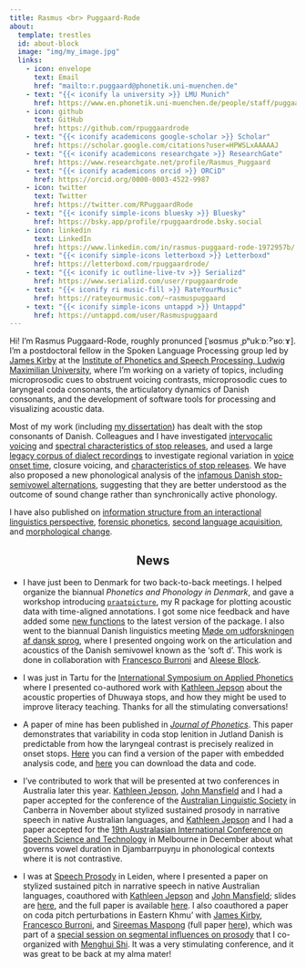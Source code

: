 ```yaml
---
title: Rasmus <br> Puggaard-Rode
about:
  template: trestles
  id: about-block
  image: "img/my_image.jpg"
  links:
    - icon: envelope
      text: Email
      href: "mailto:r.puggaard@phonetik.uni-muenchen.de"
    - text: "{{< iconify la university >}} LMU Munich"
      href: https://www.en.phonetik.uni-muenchen.de/people/staff/puggaard-rode_rasmus/index.html
    - icon: github
      text: GitHub
      href: https://github.com/rpuggaardrode
    - text: "{{< iconify academicons google-scholar >}} Scholar"
      href: https://scholar.google.com/citations?user=HPWSLxAAAAAJ
    - text: "{{< iconify academicons researchgate >}} ResearchGate"
      href: https://www.researchgate.net/profile/Rasmus_Puggaard
    - text: "{{< iconify academicons orcid >}} ORCiD"
      href: https://orcid.org/0000-0003-4522-9987
    - icon: twitter
      text: Twitter
      href: https://twitter.com/RPuggaardRode
    - text: "{{< iconify simple-icons bluesky >}} Bluesky"
      href: https://bsky.app/profile/rpuggaardrode.bsky.social
    - icon: linkedin
      text: LinkedIn
      href: https://www.linkedin.com/in/rasmus-puggaard-rode-1972957b/
    - text: "{{< iconify simple-icons letterboxd >}} Letterboxd"
      href: https://letterboxd.com/rpuggaardrode/
    - text: "{{< iconify ic outline-live-tv >}} Serializd"
      href: https://www.serializd.com/user/rpuggaardrode
    - text: "{{< iconify ri music-fill >}} RateYourMusic"
      href: https://rateyourmusic.com/~rasmuspuggaard
    - text: "{{< iconify simple-icons untappd >}} Untappd"
      href: https://untappd.com/user/Rasmuspuggaard
---
```


:::{#about-block}

Hi! I’m Rasmus Puggaard-Rode, roughly pronunced [ˈʁɑsmus ˌpʰukːɒːˀˈʁoːɤ]. I’m a postdoctoral fellow in the Spoken Language Processing group led by [James Kirby](https://www.phonetik.uni-muenchen.de/personen/professoren/kirby_james/index.html){target='_blank'} at the [Institute of Phonetics and Speech Processing, Ludwig Maximilian University](https://www.en.phonetik.uni-muenchen.de/index.html){target="_blank"}, where I'm working on a variety of topics, including microprosodic cues to obstruent voicing contrasts, microprosodic cues to laryngeal coda consonants, the articulatory dynamics of Danish consonants, and the development of software tools for processing and visualizing acoustic data. 

Most of my work (including [my dissertation](https://www.lotpublications.nl/stop-hey-whats-that-sound)) has dealt with the stop consonants of Danish. Colleagues and I have investigated [intervocalic voicing](https://www.journal-labphon.org/article/id/6449/){target="_blank"} and [spectral characteristics of stop releases](https://doi.org/10.1016/j.wocn.2022.101191){target="_blank"}, and used a large [legacy corpus of dialect recordings](https://dansklyd.statsbiblioteket.dk/samling/dialektsamlingen/){target="_blank"} to investigate regional variation in [voice onset time](https://dataverse.nl/dataset.xhtml?persistentId=doi:10.34894/JHN1Q7){target="_blank"}, closure voicing, and [characteristics of stop releases](https://rpuggaardrode.github.io/icphs2023/){target='_blank'}. We have also proposed a new phonological analysis of the [infamous Danish stop-semivowel alternations](https://www.tandfonline.com/doi/full/10.1080/03740463.2021.2022866){target="_blank"}, suggesting that they are better understood as the outcome of sound change rather than synchronically active phonology.

I have also published on [information structure from an interactional linguistics perspective](https://doi.org/10.1017/S0332586519000088){target="_blank"}, [forensic phonetics](https://www.nys.dk/article/view/100580){target="_blank"}, [second language acquisition](https://rasmuspuggaard.files.wordpress.com/2020/12/isoctal-preprint.pdf){target="_blank"}, and [morphological change](https://doi.org/10.7146/sss.v11i2.123476){target="_blank"}.

:::

<h2 style='text-align: center;'>News</h2>

* I have just been to Denmark for two back-to-back meetings. I helped organize the biannual *Phonetics and Phonology in Denmark*, and gave a workshop introducing [`praatpicture`](https://github.com/rpuggaardrode/praatpicture){target='_blank'}, my R package for plotting acoustic data with time-aligned annotations. I got some nice feedback and have added some [new functions](https://github.com/rpuggaardrode/praatpicture/blob/main/NEWS.md){target='_blank'} to the latest version of the package. I also went to the biannual Danish linguistics meeting [Møde om udforskningen af dansk sprog](https://projekter.au.dk/muds/){target='_blank'}, where I presented ongoing work on the articulation and acoustics of the Danish semivowel known as the 'soft d'. This work is done in collaboration with [Francesco Burroni](https://sites.google.com/cornell.edu/francescoburroni/home){target='_blank'} and [Aleese Block](https://sites.google.com/view/aleeseblock){target='_blank'}.

* I was just in Tartu for the [International Symposium on Applied Phonetics](https://sisu.ut.ee/isaph2024/){target='_blank'} where I presented co-authored work with [Kathleen Jepson](https://www.en.phonetik.uni-muenchen.de/people/visitors1/jepson_kathleen/index.html){target='_blank'} about the acoustic properties of Dhuwaya stops, and how they might be used to improve literacy teaching. Thanks for all the stimulating conversations!

* A paper of mine has been published in [*Journal of Phonetics*](https://www.sciencedirect.com/science/article/pii/S0095447024000603){target='_blank'}. This paper demonstrates that variability in coda stop lenition in Jutland Danish is predictable from how the laryngeal contrast is precisely realized in onset stops. [Here](https://rpuggaardrode.github.io/hisphoncog/){target='_blank'} you can find a version of the paper with embedded analysis code, and [here](https://osf.io/hynqx/){target='_blank'} you can download the data and code.

* I've contributed to work that will be presented at two conferences in Australia later this year. [Kathleen Jepson](https://www.en.phonetik.uni-muenchen.de/people/visitors1/jepson_kathleen/index.html){target='_blank'}, [John Mansfield](https://www.comparativelinguistics.uzh.ch/en/mansfield.html){target='_blank'} and I had a paper accepted for the conference of the [Australian Linguistic Society](https://als.asn.au/Conference/2024/General){target='_blank'} in Canberra in November about stylized sustained prosody in narrative speech in native Australian languages, and [Kathleen Jepson](https://www.en.phonetik.uni-muenchen.de/people/visitors1/jepson_kathleen/index.html){target='_blank'} and I had a paper accepted for the [19th Australasian International Conference on Speech Science and Technology](https://assta.org/sst-2024/){target='_blank'} in Melbourne in December about what governs vowel duration in Djambarrpuyŋu in phonological contexts where it is not contrastive.

* I was at [Speech Prosody](https://www.universiteitleiden.nl/sp2024){target='_blank'} in Leiden, where I presented a paper on stylized sustained pitch in narrative speech in native Australian languages, coauthored with [Kathleen Jepson](https://www.en.phonetik.uni-muenchen.de/people/visitors1/jepson_kathleen/index.html){target='_blank'} and [John Mansfield](https://www.comparativelinguistics.uzh.ch/en/mansfield.html){target='_blank'}; slides are [here](https://rasmuspuggaard.wordpress.com/wp-content/uploads/2024/07/2024_speech-prosody_ssp.pdf){target='_blank'}, and the full paper is available [here](https://www.isca-archive.org/speechprosody_2024/jepson24_speechprosody.html){target='_blank'}. I also coauthored a paper on coda pitch perturbations in Eastern Khmu' with [James Kirby](https://www.phonetik.uni-muenchen.de/personen/professoren/kirby_james/index.html){target='_blank'}, [Francesco Burroni](https://sites.google.com/cornell.edu/francescoburroni/home){target='_blank'}, and [Sireemas Maspong](https://sireemasm.github.io/){target='_blank'} (full paper [here](https://www.isca-archive.org/speechprosody_2024/kirby24_speechprosody.html){target='_blank'}), which was part of a [special session on segmental influences on prosody](https://www.universiteitleiden.nl/sp2024/program/special-sessions#organizers-menghui-shi-and-rasmus-puggaard-rode){target='_blank'} that I co-organized with [Menghui Shi](https://imoll.fudan.edu.cn/info/1088/1092.htm){target='_blank'}. It was a very stimulating conference, and it was great to be back at my alma mater!